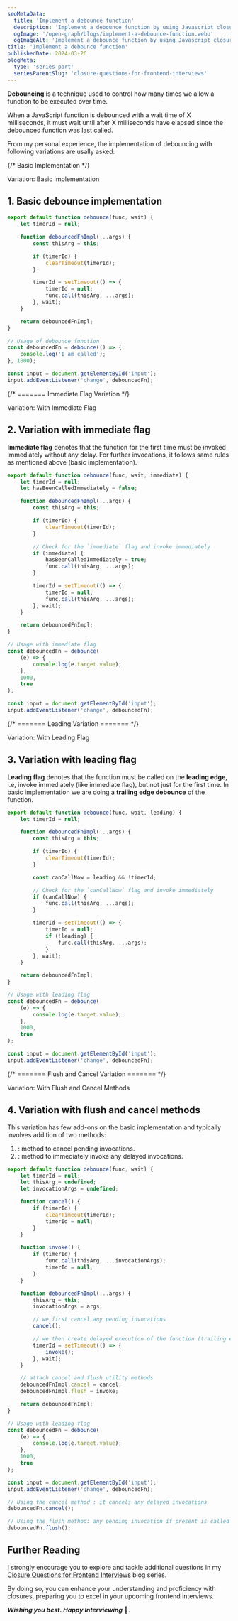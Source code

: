 ```yaml
---
seoMetaData:
  title: 'Implement a debounce function'
  description: 'Implement a debounce function by using Javascript closures.'
  ogImage: '/open-graph/blogs/implement-a-debounce-function.webp'
  ogImageAlt: 'Implement a debounce function by using Javascript closures.'
title: 'Implement a debounce function'
publishedDate: 2024-03-26
blogMeta:
  type: 'series-part'
  seriesParentSlug: 'closure-questions-for-frontend-interviews'
---
```


**Debouncing** is a technique used to control how many times we allow a function to be executed over time.

When a JavaScript function is debounced with a wait time of X milliseconds, it must wait until after X milliseconds have elapsed since the debounced function was last called.

From my personal experience, the implementation of debouncing with following variations are usally asked:

{/* Basic Implementation */}

<section>

<SubHeading>Variation: Basic implementation</SubHeading>

## 1. Basic debounce implementation

```js title="./src/debounce.js"
export default function debounce(func, wait) {
	let timerId = null;

	function debouncedFnImpl(...args) {
		const thisArg = this;

		if (timerId) {
			clearTimeout(timerId);
		}

		timerId = setTimeout(() => {
			timerId = null;
			func.call(thisArg, ...args);
		}, wait);
	}

	return debouncedFnImpl;
}

// Usage of debounce function
const debouncedFn = debounce(() => {
	console.log('I am called');
}, 1000);

const input = document.getElementById('input');
input.addEventListener('change', debouncedFn);
```

</section>

{/* ======= Immediate Flag Variation */}

<section>

<SubHeading>Variation: With Immediate Flag</SubHeading>
## 2. Variation with immediate flag

**Immediate flag** denotes that the function for the first time must be invoked immediately without any delay. For further invocations, it follows same rules as mentioned above (basic implementation).

```js title="./src/debounce.js"
export default function debounce(func, wait, immediate) {
	let timerId = null;
	let hasBeenCalledImmediately = false;

	function debouncedFnImpl(...args) {
		const thisArg = this;

		if (timerId) {
			clearTimeout(timerId);
		}

		// Check for the `immediate` flag and invoke immediately
		if (immediate) {
			hasBeenCalledImmediately = true;
			func.call(thisArg, ...args);
		}

		timerId = setTimeout(() => {
			timerId = null;
			func.call(thisArg, ...args);
		}, wait);
	}

	return debouncedFnImpl;
}

// Usage with immediate flag
const debouncedFn = debounce(
	(e) => {
		console.log(e.target.value);
	},
	1000,
	true
);

const input = document.getElementById('input');
input.addEventListener('change', debouncedFn);
```

</section>

{/* ======= Leading Variation ======= */}

<section>

<SubHeading>Variation: With Leading Flag</SubHeading>
## 3. Variation with leading flag

**Leading flag** denotes that the function must be called on the **leading edge**, i.e, invoke immediately (like immediate flag), but not just for the first time.
In basic implementation we are doing a **trailing edge debounce** of the function.

```js title="./src/debounce.js"
export default function debounce(func, wait, leading) {
	let timerId = null;

	function debouncedFnImpl(...args) {
		const thisArg = this;

		if (timerId) {
			clearTimeout(timerId);
		}

		const canCallNow = leading && !timerId;

		// Check for the `canCallNow` flag and invoke immediately
		if (canCallNow) {
			func.call(thisArg, ...args);
		}

		timerId = setTimeout(() => {
			timerId = null;
			if (!leading) {
				func.call(thisArg, ...args);
			}
		}, wait);
	}

	return debouncedFnImpl;
}

// Usage with leading flag
const debouncedFn = debounce(
	(e) => {
		console.log(e.target.value);
	},
	1000,
	true
);

const input = document.getElementById('input');
input.addEventListener('change', debouncedFn);
```

</section>

{/* ======= Flush and Cancel Variation ======= */}

<section>

<SubHeading>Variation: With Flush and Cancel Methods</SubHeading>
## 4. Variation with flush and cancel methods

This variation has few add-ons on the basic implementation and typically involves addition of two methods:

1. <InlineCode code="cancel()" />: method to cancel pending invocations.
1. <InlineCode code="flush()" />: method to immediately invoke any delayed invocations.

```js title="./src/debounce.js"
export default function debounce(func, wait) {
	let timerId = null;
	let thisArg = undefined;
	let invocationArgs = undefined;

	function cancel() {
		if (timerId) {
			clearTimeout(timerId);
			timerId = null;
		}
	}

	function invoke() {
		if (timerId) {
			func.call(thisArg, ...invocationArgs);
			timerId = null;
		}
	}

	function debouncedFnImpl(...args) {
		thisArg = this;
		invocationArgs = args;

		// we first cancel any pending invocations
		cancel();

		// we then create delayed execution of the function (trailing edge invocation)
		timerId = setTimeout(() => {
			invoke();
		}, wait);
	}

	// attach cancel and flush utility methods
	debouncedFnImpl.cancel = cancel;
	debouncedFnImpl.flush = invoke;

	return debouncedFnImpl;
}

// Usage with leading flag
const debouncedFn = debounce(
	(e) => {
		console.log(e.target.value);
	},
	1000,
	true
);

const input = document.getElementById('input');
input.addEventListener('change', debouncedFn);

// Using the cancel method : it cancels any delayed invocations
debouncedFn.cancel();

// Using the flush method: any pending invocation if present is called immediately
debouncedFn.flush();
```

</section>

## Further Reading

I strongly encourage you to explore and tackle additional questions in my [Closure Questions for Frontend Interviews](/blog/closure-questions-for-frontend-interviews/ 'Find more question on closures in the closure questions for frontend Interviews blog series') blog series.

By doing so, you can enhance your understanding and proficiency with closures, preparing you to excel in your upcoming frontend interviews.

**_Wishing you best. Happy Interviewing_** 🫡.
